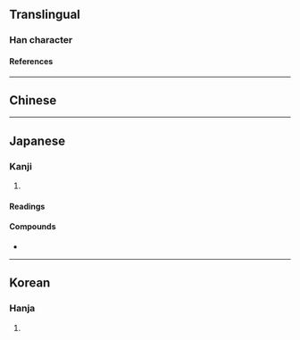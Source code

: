{{also|廄|厩}}
{{character info}}
==Translingual==

===Han character===
{{Han char|rn=53|rad=广|as=11|sn=14|four=|canj=IHPE|ids=⿸广⿰皀殳}}

====References====
{{Han ref|kx=0349.250|dkj=09453|dj=0660.130|hdz=20899.050|uh=5ECF}}

----

==Chinese==
{{zh-see|廄|v}}

----

==Japanese==

===Kanji===
{{ja-kanji|grade=|rs=广11}}

# {{rfdef|ja|sort=广11}}

====Readings====
{{ja-readings
|on=きゅう
|kun=うまや-
}}

====Compounds====
* {{ja-r|廏舎|きゅうしゃ}}

----

==Korean==

===Hanja===
{{ko-hanja|hangeul=구|rv=gu|mr=ku}}

# {{rfdef|ko|sort=广11}}